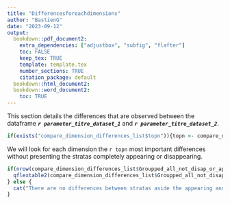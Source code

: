 ```yaml
---
title: "Differencesforeachdimensions"
author: "BastienG"
date: "2023-09-12"
output:
  bookdown::pdf_document2:
    extra_dependencies: ["adjustbox", "subfig", "flafter"]
    toc: FALSE
    keep_tex: TRUE
    template: template.tex
    number_sections: TRUE
    citation_package: default
  bookdown::html_document2:
  bookdown::word_document2: 
    toc: TRUE
---
```


This section details the differences that are observed between the dataframe ***`r parameter_titre_dataset_1`*** and ***`r parameter_titre_dataset_2`***.

```r
if(exists("compare_dimension_differences_list$topn")){topn <- compare_dimension_differences_list$topn} else{topn <- 6}
```

We will look for each dimension the `r topn` most important differences without presenting the stratas completely appearing or disappearing.

```r
if(nrow(compare_dimension_differences_list$Groupped_all_not_disap_or_app_to_dysplay) != 0) {
  qflextable2(compare_dimension_differences_list$Groupped_all_not_disap_or_app_to_dysplay, captionn = compare_dimension_differences_list$title, grouped_data = c("Dimension", "measurement_unit", "Loss / Gain"), save_folder = "Diffstratas", columns_to_color = c("Difference (in %)"))
} else {
  cat("There are no differences between stratas aside the appearing and disappearing ones")
}
```
